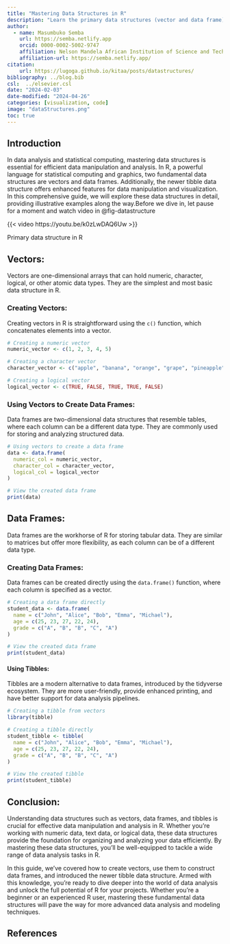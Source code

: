 ```yaml
---
title: "Mastering Data Structures in R"
description: "Learn the primary data structures (vector and data frame) in R, which are the foundation of data manipulation and analysis in R "
author: 
  - name: Masumbuko Semba
    url: https://semba.netlify.app
    orcid: 0000-0002-5002-9747
    affiliation: Nelson Mandela African Institution of Science and Technology
    affiliation-url: https://semba.netlify.app/  
citation: 
    url: https://lugoga.github.io/kitaa/posts/datastructures/
bibliography: ../blog.bib
csl:  ../elsevier.csl
date: "2024-02-03"
date-modified: "2024-04-26"
categories: [visualization, code]
image: "dataStructures.png"
toc: true
---
```



<!-- Google tag (gtag.js) -->
<script async src="https://www.googletagmanager.com/gtag/js?id=G-8KY4TDP558"></script>
<script>
  window.dataLayer = window.dataLayer || [];
  function gtag(){dataLayer.push(arguments);}
  gtag('js', new Date());

  gtag('config', 'G-8KY4TDP558');
</script>



## Introduction

In data analysis and statistical computing, mastering data structures is essential for efficient data manipulation and analysis. In R, a powerful language for statistical computing and graphics, two fundamental data structures are vectors and data frames. Additionally, the newer tibble data structure offers enhanced features for data manipulation and visualization. In this comprehensive guide, we will explore these data structures in detail, providing illustrative examples along the way.Before we dive in, let pause for a moment and watch video in @fig-datastructure

::: {#fig-datastructure}

{{< video https://youtu.be/k0zLwDAQ6Uw >}}

Primary data structure in R

:::




## Vectors:

Vectors are one-dimensional arrays that can hold numeric, character, logical, or other atomic data types. They are the simplest and most basic data structure in R.

### Creating Vectors:

Creating vectors in R is straightforward using the `c()` function, which concatenates elements into a vector.

```R
# Creating a numeric vector
numeric_vector <- c(1, 2, 3, 4, 5)

# Creating a character vector
character_vector <- c("apple", "banana", "orange", "grape", "pineapple")

# Creating a logical vector
logical_vector <- c(TRUE, FALSE, TRUE, TRUE, FALSE)
```

### Using Vectors to Create Data Frames:

Data frames are two-dimensional data structures that resemble tables, where each column can be a different data type. They are commonly used for storing and analyzing structured data.

```R
# Using vectors to create a data frame
data <- data.frame(
  numeric_col = numeric_vector,
  character_col = character_vector,
  logical_col = logical_vector
)

# View the created data frame
print(data)
```

## Data Frames:

Data frames are the workhorse of R for storing tabular data. They are similar to matrices but offer more flexibility, as each column can be of a different data type.

### Creating Data Frames:

Data frames can be created directly using the `data.frame()` function, where each column is specified as a vector.

```R
# Creating a data frame directly
student_data <- data.frame(
  name = c("John", "Alice", "Bob", "Emma", "Michael"),
  age = c(25, 23, 27, 22, 24),
  grade = c("A", "B", "B", "C", "A")
)

# View the created data frame
print(student_data)
```
#### Using Tibbles:

Tibbles are a modern alternative to data frames, introduced by the tidyverse ecosystem. They are more user-friendly, provide enhanced printing, and have better support for data analysis pipelines.

```R
# Creating a tibble from vectors
library(tibble)

# Creating a tibble directly
student_tibble <- tibble(
  name = c("John", "Alice", "Bob", "Emma", "Michael"),
  age = c(25, 23, 27, 22, 24),
  grade = c("A", "B", "B", "C", "A")
)

# View the created tibble
print(student_tibble)
```

## Conclusion:

Understanding data structures such as vectors, data frames, and tibbles is crucial for effective data manipulation and analysis in R. Whether you're working with numeric data, text data, or logical data, these data structures provide the foundation for organizing and analyzing your data efficiently. By mastering these data structures, you'll be well-equipped to tackle a wide range of data analysis tasks in R.

In this guide, we've covered how to create vectors, use them to construct data frames, and introduced the newer tibble data structure. Armed with this knowledge, you're ready to dive deeper into the world of data analysis and unlock the full potential of R for your projects. Whether you're a beginner or an experienced R user, mastering these fundamental data structures will pave the way for more advanced data analysis and modeling techniques.

## References
